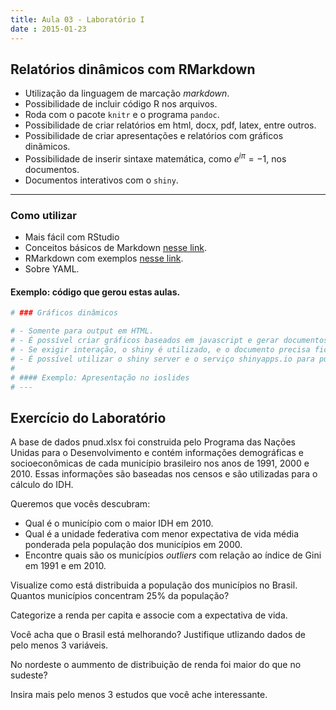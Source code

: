 ```yaml
---
title: Aula 03 - Laboratório I
date : 2015-01-23
--- 
```


## Relatórios dinâmicos com RMarkdown

- Utilização da linguagem de marcação _markdown_.
- Possibilidade de incluir código R nos arquivos.
- Roda com o pacote `knitr` e o programa `pandoc`.
- Possibilidade de criar relatórios em html, docx, pdf, latex, entre outros.
- Possibilidade de criar apresentações e relatórios com gráficos dinãmicos.
- Possibilidade de inserir sintaxe matemática, como $e^{i\pi}=-1$, nos documentos.
- Documentos interativos com o `shiny`.

---

### Como utilizar

- Mais fácil com RStudio
- Conceitos básicos de Markdown [nesse link](http://daringfireball.net/projects/markdown/).
- RMarkdown com exemplos [nesse link](http://rmarkdown.rstudio.com/).
- Sobre YAML.

#### Exemplo: código que gerou estas aulas.


```r
# ### Gráficos dinâmicos

# - Somente para output em HTML.
# - É possível criar gráficos baseados em javascript e gerar documentos que funcionam "sozinhos".
# - Se exigir interação, o shiny é utilizado, e o documento precisa ficar em um servidor.
# - É possível utilizar o shiny server e o serviço shinyapps.io para publicar documentos interativos.
# 
# #### Exemplo: Apresentação no ioslides
# ---

```

## Exercício do Laboratório

A base de dados pnud.xlsx foi construida pelo Programa das Nações Unidas para o Desenvolvimento e contém informações demográficas e socioeconômicas de cada município brasileiro nos anos de 1991, 2000 e 2010.
Essas informações são baseadas nos censos e são utilizadas para o cálculo do IDH.

Queremos que vocês descubram:

- Qual é o município com o maior IDH em 2010.
- Qual é a unidade federativa com menor expectativa de vida média ponderada pela população dos municípios em 2000.
- Encontre quais são os municípios _outliers_ com relação ao índice de Gini em 1991 e em 2010.

Visualize como está distribuida a população dos municípios no Brasil. Quantos municípios concentram 25% da população?

Categorize a renda per capita e associe com a expectativa de vida.

Você acha que o Brasil está melhorando? Justifique utlizando dados de pelo menos 3 variáveis.

No nordeste o aummento de distribuição de renda foi maior do que no sudeste?

Insira mais pelo menos 3 estudos que você ache interessante.
